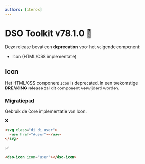 ```yaml
---
authors: [iterox]
---
```


# DSO Toolkit v78.1.0 🦕

Deze release bevat een **deprecation** voor het volgende component:

- Icon (HTML/CSS implementatie)

<!-- truncate -->

## Icon

Het HTML/CSS component `Icon` is deprecated. In een toekomstige **BREAKING** release zal dit component verwijderd
worden.

### Migratiepad

Gebruik de Core implementatie van Icon.

❌

```html
<svg class="di di-user">
  <use href="#user"></use>
</svg>
```

✅

```html
<dso-icon icon="user"></dso-icon>
```
